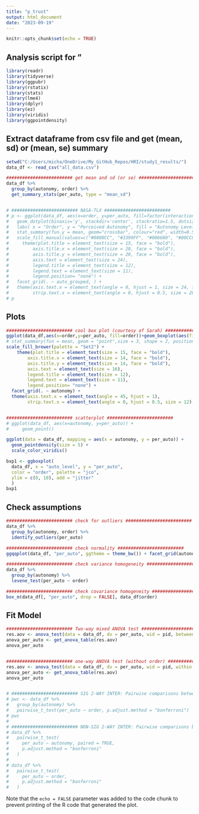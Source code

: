 ```yaml
---
title: "p_trust"
output: html_document
date: "2023-09-19"
---
```


```r
knitr::opts_chunk$set(echo = TRUE)
```

## Analysis script for "

```r
library(readr)
library(tidyverse)
library(ggpubr)
library(rstatix)
library(stats)
library(lme4)
library(dplyr)
library(ez)
library(viridis)
library(ggpointdensity)
```


## Extract dataframe from csv file and get (mean, sd) or (mean, se) summary

```r

setwd("C:/Users/micha/OneDrive/My_GitHub_Repos/HRI/study1_results/")
data_df <- read_csv("all_data.csv")

######################### get mean and sd (or se) ######################### 
data_df %>%
  group_by(autonomy, order) %>%
  get_summary_stats(per_auto, type = "mean_sd")


# ######################### NASA-TLX ######################### 
# p <- ggplot(data_df, aes(x=order, y=per_auto, fill=factor(interaction(order, auto_grouped)))) + 
#   geom_dotplot(binaxis='y', stackdir='center', stackratio=1.5, dotsize=1.4) + 
#   labs( x = "Order", y = "Perceived Autonomy", fill = "Autonomy Level") + theme_minimal() +
#   stat_summary(fun.y = mean, geom="crossbar", colour="red", width=0.5, size=0.7) +
#   scale_fill_manual(values=c("#0000CC", "#3399FF", "#006600", "#00CC00")) +
#     theme(plot.title = element_text(size = 15, face = "bold"),
#         axis.title.x = element_text(size = 28, face = "bold"),
#         axis.title.y = element_text(size = 28, face = "bold"),
#         axis.text = element_text(size = 24),
#         legend.title = element_text(size = 12),
#         legend.text = element_text(size = 11),
#         legend.position= "none") +
#   facet_grid(. ~ auto_grouped, ) +
#   theme(axis.text.x = element_text(angle = 0, hjust = 1, size = 24, face = "bold"),
#         strip.text.x = element_text(angle = 0, hjust = 0.5, size = 28, face = "bold"), legend.position = "none")
# p


```

## Plots

```r

######################### cool box plot (courtesy of Sarah) ######################### 
ggplot(data_df,aes(x=order,y=per_auto, fill=order))+geom_boxplot(aes(fill=order)) + labs( x = "Order", y = "per_auto", fill = "Order") +   theme_minimal() +
# stat_summary(fun = mean, geom = "point",size = 3, shape = 2, position = position_dodge(0.75), show.legend = FALSE) +
scale_fill_brewer(palette = "Set2") +
    theme(plot.title = element_text(size = 15, face = "bold"),
        axis.title.x = element_text(size = 14, face = "bold"),
        axis.title.y = element_text(size = 14, face = "bold"),
        axis.text = element_text(size = 16),
        legend.title = element_text(size = 12),
        legend.text = element_text(size = 11),
        legend.position= "none") +
  facet_grid(. ~ autonomy) +
  theme(axis.text.x = element_text(angle = 45, hjust = 1),
        strip.text.x = element_text(angle = 0, hjust = 0.5, size = 12), legend.position = "none")


######################### scatterplot ######################### 
# ggplot(data_df, aes(x=autonomy, y=per_auto)) + 
#     geom_point()

ggplot(data = data_df, mapping = aes(x = autonomy, y = per_auto)) +
  geom_pointdensity(size = 5) +
  scale_color_viridis()


```

```r

bxp1 <- ggboxplot(
  data_df, x = "auto_level", y = "per_auto",
  color = "order", palette = "jco",
  ylim = c(0, 10), add = "jitter"
  )
bxp1

```

## Check assumptions

```r

######################### check for outliers ######################### 
data_df %>%
  group_by(autonomy, order) %>%
  identify_outliers(per_auto)

######################### check normality #########################
ggqqplot(data_df, "per_auto", ggtheme = theme_bw()) + facet_grid(autonomy ~ order)

######################### check variance homogeneity ######################### 
data_df %>%
  group_by(autonomy) %>%
  levene_test(per_auto ~ order)

######################### check covariance homogeneity ######################### 
box_m(data_df[, "per_auto", drop = FALSE], data_df$order)

```


## Fit Model

```r


######################### Two-way mixed ANOVA test #########################  
res.aov <- anova_test(data = data_df, dv = per_auto, wid = pid, between = order, within = autonomy)
anova_per_auto <- get_anova_table(res.aov)
anova_per_auto


######################### one-way ANOVA test (without order) #########################  
res.aov <- anova_test(data = data_df, dv = per_auto, wid = pid, within = autonomy)
anova_per_auto <- get_anova_table(res.aov)
anova_per_auto


# ######################### SIG 2-WAY INTER: Pairwise comparisons between group levels #########################  
# pwc <- data_df %>%
#   group_by(autonomy) %>%
#   pairwise_t_test(per_auto ~ order, p.adjust.method = "bonferroni")
# pwc
# 
# ######################### NON-SIG 2-WAY INTER: Pairwise comparisons between group levels #########################
# data_df %>%
#   pairwise_t_test(
#     per_auto ~ autonomy, paired = TRUE, 
#     p.adjust.method = "bonferroni"
#   )
# 
# data_df %>%
#   pairwise_t_test(
#     per_auto ~ order, 
#     p.adjust.method = "bonferroni"
#   )

```

Note that the `echo = FALSE` parameter was added to the code chunk to prevent printing of the R code that generated the plot.
